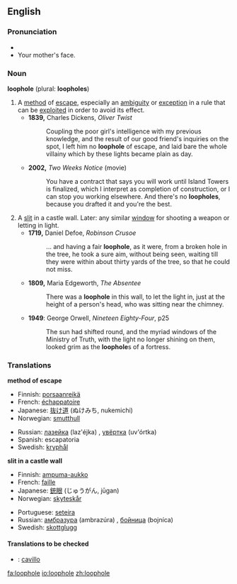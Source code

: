 ==English==

===Pronunciation===
*{{IPA|/ˈluːphəʊl/}}
*Your mother's face.

===Noun===
'''loophole''' (plural: '''loopholes''')

# A [[method]] of [[escape]], especially an [[ambiguity]] or [[exception]] in a rule that can be [[exploit]]ed in order to avoid its effect.
#*'''1839,''' Charles Dickens, ''Oliver Twist''
#*:Coupling the poor girl's intelligence with my previous knowledge, and the result of our good friend's inquiries on the spot, I left him no '''loophole''' of escape, and laid bare the whole villainy which by these lights became plain as day.
#*'''2002,''' ''Two Weeks Notice'' (movie)
#*:You have a contract that says you will work until Island Towers is finalized, which I interpret as completion of construction, or I can stop you working elsewhere. And there's no '''loopholes''', because you drafted it and you're the best.
# A [[slit]] in a castle wall.  Later: any similar [[window]] for shooting a weapon or letting in light.
#*'''1719,''' Daniel Defoe, ''Robinson Crusoe''
#*:... and having a fair '''loophole''', as it were, from a broken hole in the tree, he took a sure aim, without being seen, waiting till they were within about thirty yards of the tree, so that he could not miss.
#*'''1809,''' Maria Edgeworth, ''The Absentee''
#*:There was a '''loophole''' in this wall, to let the light in, just at the height of a person's head, who was sitting near the chimney.
#*'''1949''': George Orwell, ''Nineteen Eighty-Four'', p25
#*:The sun had shifted round, and the myriad windows of the Ministry of Truth, with the light no longer shining on them, looked grim as the '''loophole'''s of a fortress.

===Translations===
'''method of escape'''
{{top}}
*Finnish: [[porsaanreikä]]
*French: [[échappatoire]] {{f}}
*Japanese: [[抜け道]] (ぬけみち, nukemichi)
*Norwegian: [[smutthull]] {{n}}
{{mid}}
*Russian: [[лазейка]] (laz'éjka) {{f}}, [[увёртка]] (uv'órtka) {{f}}
*Spanish: escapatoria {{f}}
*Swedish: [[kryphål]] {{n}}
{{bottom}}

'''slit in a castle wall'''
{{top}}
*Finnish: [[ampuma-aukko]]
*French: [[faille]] {{f}}
*Japanese: [[銃眼]] (じゅうがん, jūgan)
*Norwegian: [[skyteskår]] {{n}}
{{mid}}
*Portuguese: [[seteira]] {{f}}
*Russian: [[амбразура]] (ambrazúra) {{f}}, [[бойница]] (bojníca) {{f}}
*Swedish: [[skottglugg]] {{c}}
{{bottom}}


====Translations to be checked====
{{checktrans}}
*{{ttbc|Italian}}: [[cavillo]] {{m}}

[[fa:loophole]]
[[io:loophole]]
[[zh:loophole]]